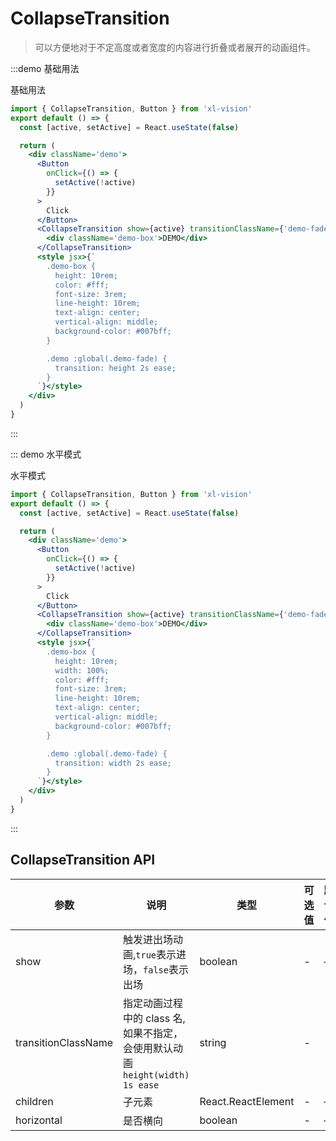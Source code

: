 # CollapseTransition

> 可以方便地对于不定高度或者宽度的内容进行折叠或者展开的动画组件。

:::demo 基础用法

基础用法

```jsx
import { CollapseTransition, Button } from 'xl-vision'
export default () => {
  const [active, setActive] = React.useState(false)

  return (
    <div className='demo'>
      <Button
        onClick={() => {
          setActive(!active)
        }}
      >
        Click
      </Button>
      <CollapseTransition show={active} transitionClassName={'demo-fade'}>
        <div className='demo-box'>DEMO</div>
      </CollapseTransition>
      <style jsx>{`
        .demo-box {
          height: 10rem;
          color: #fff;
          font-size: 3rem;
          line-height: 10rem;
          text-align: center;
          vertical-align: middle;
          background-color: #007bff;
        }

        .demo :global(.demo-fade) {
          transition: height 2s ease;
        }
      `}</style>
    </div>
  )
}
```

:::

::: demo 水平模式

水平模式

```jsx
import { CollapseTransition, Button } from 'xl-vision'
export default () => {
  const [active, setActive] = React.useState(false)

  return (
    <div className='demo'>
      <Button
        onClick={() => {
          setActive(!active)
        }}
      >
        Click
      </Button>
      <CollapseTransition show={active} transitionClassName={'demo-fade'} horizontal>
        <div className='demo-box'>DEMO</div>
      </CollapseTransition>
      <style jsx>{`
        .demo-box {
          height: 10rem;
          width: 100%;
          color: #fff;
          font-size: 3rem;
          line-height: 10rem;
          text-align: center;
          vertical-align: middle;
          background-color: #007bff;
        }

        .demo :global(.demo-fade) {
          transition: width 2s ease;
        }
      `}</style>
    </div>
  )
}
```

:::

## CollapseTransition API

| 参数 | 说明 | 类型 | 可选值 | 默认值 | 是否必填 |
| --- | --- | --- | --- | --- | --- |
| show | 触发进出场动画,`true`表示进场，`false`表示出场 | boolean | - | — | true |
| transitionClassName | 指定动画过程中的 class 名,如果不指定，会使用默认动画`height(width) 1s ease` | string | - | - | false |
| children | 子元素 | React.ReactElement | - | — | true |
| horizontal | 是否横向 | boolean | - | — | - |
